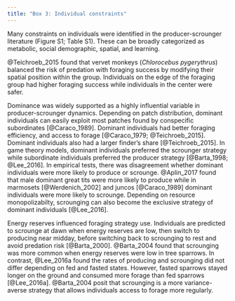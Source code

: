 ```yaml
---
title: "Box 3: Individual constraints"
---
```


Many constraints on individuals were identified in the producer-scrounger literature (Figure S1; Table S1). These can be broadly categorized as metabolic, social demographic, spatial, and learning. 


@Teichroeb_2015 found that vervet monkeys (*Chlorocebus pygerythrus*) balanced the risk of predation with foraging success by modifying their spatial position within the group. Individuals on the edge of the foraging group had higher foraging success while individuals in the center were safer.


Dominance was widely supported as a highly influential variable in producer-scrounger dynamics. Depending on patch distribution, dominant individuals can easily exploit most patches found by conspecific subordinates [@Caraco_1989]. Dominant individuals had better foraging efficiency, and access to forage [@Caraco_1979; @Teichroeb_2015]. Dominant individuals also had a larger finder's share [@Teichroeb_2015]. In game theory models, dominant individuals preferred the scrounger strategy while subordinate individuals preferred the producer strategy [@Barta_1998; @Lee_2016]. In empirical tests, there was disagreement whether dominant individuals were more likely to produce or scrounge. @Aplin_2017 found that male dominant great tits were more likely to produce while in marmosets [@Werdenich_2002] and juncos [@Caraco_1989] dominant individuals were more likely to scrounge. Depending on resource monopolizabilty, scrounging can also become the exclusive strategy of dominant individuals [@Lee_2016]. 

Energy reserves influenced foraging strategy use. Individuals are predicted to scrounge at dawn when energy reserves are low, then switch to producing near midday, before switching back to scrounging to rest and avoid predation risk [@Barta_2000]. @Barta_2004 found that scrounging was more common when energy reserves were low in tree sparrows. In contrast, @Lee_2016a found the rates of producing and scrounging did not differ depending on fed and fasted states. However, fasted sparrows stayed longer on the ground and consumed more forage than fed sparrows [@Lee_2016a]. @Barta_2004 posit that scrounging is a more variance-averse strategy that allows individuals access to forage more regularly. 



<!--
-   Dominance
    - Dominance not as relevant for eg finches than baboons?
    - @Bugnyar_2002 dominance, displacement, type of food sharing
	- (also under Sex) Dominant females scrounged from subordinate neighbors with whom they had a strong social affiliation (King_2009)


- Social affiliation
    - Relatedness
	    - Increased relatedness can lead producers to being more tolerant of scrounging relatives (Mathot_2010)
    - empirical
        - Mating pairs may have contributed to male tolerance of female scroungers (Aplin_2017)
	    - Scroungers had high network centrality (Aplin_2017)
        - @Bugnyar_2002 dominance, displacement, type of food sharing
	    - Sharing observed when dyads of ravens were at different stages of pair bonding eg mutual preening (Bugnyar_2002)
	    - (also under Sex) Dominant females scrounged from subordinate neighbors with whom they had a strong social affiliation (King_2009)
        	- Related finches had higher frequencies of scrounging than unrelated finches (Mathot_2010)

- Value of resources, strong/weak
    - @Broom_2014


- energy reservees
    - Time of day
        - Around dawn and dusk, individuals should play scrounger more often due to low energy reserves (Barta_2000)
        - Around midday, individuals should play producer if they are near or above critical reserve level because if they are successful they can more quickly switch to resting and avoid predation hazard (Barta_2000)
		- CONDITIONS
- Energy reserves / fed or fasted (empirical)
	- Rates of strategy use did not differ depending on fed and fasted states in sparrows (Lee_2016a)
	- Fasted sparrows stayed longer on the ground (Lee_2016a)
	- Fasted sparrows discovered more patches and consumed more food than fed sparrows (Lee_2016a)
	- (also under Vigilance) Scrounging not simply explained by antipredator vigilance, alternatively may be due to scrounging being a variance-averse strategy or favored strategy when energy reserves are low (Barta_2004)
	- CONDITIONS

- learning
- Learning
	- Early success may lead to individuals not adapting strategy to changing environments (Beauchamp_2000a)
	- Learning never evolves to fixation and at a stable equilibrium there is a mixture of fixed and learning players (Dubois_2010)
	- Social learning is favored when competition is weak (Smolla_2015)
	- If competition is strong, social learning is favored when resource quality is highly variable and there is low environmental turnover (Smolla_2015)
    - empirical
        - As individuals have more experience in variable environments, they increase proportion of scrounging (Afshar_2015)
        - Individuals that learned the task faster were less likely to scrounger (Aplin_2017)
	


- Sex
	- Females were more likely to scrounge (Aplin_2017) 
	- Males were more likely to produce (Aplin_2017)
	- Air temperature, time of day, season (breeding vs nonbreeding), age or sex did not influence the probability of retaining prey (Ha_2003)
	- Females scrounged from males when pregnant (King_2009)
	- Dominant females scrounged from subordinate neighbors with whom they had a strong social affiliation (King_2009)

- Age
	- Adults were more likely to produce (Aplin_2017)
	- Juveniles were more likely to scrounge (Aplin_2017)
	- (also under Sex) Air temperature, time of day, season (breeding vs nonbreeding), age or sex did not influence the probability of retaining prey (Ha_2003)
	- CONFLICT No effect of age (Teichroeb_2015) 

    

Body size, foraging efficiency
    Payoffs were higher for producers in all environmental conditions, likely due to body size and foraging efficiency (Hansen_2016)

-->